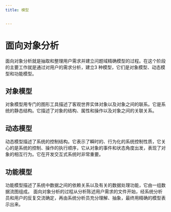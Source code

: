 ```yaml
---
title: 模型


---
```


# 面向对象分析

面向对象分析就是抽取和整理用户需求并建立问题域精确模型的过程。在这个阶段的主要工作就是通过对用户的需求分析，建立3 种模型，它们是对象模型、动态模型和功能模型。

## 对象模型

对象模型用专门的图形工具描述了客观世界实体对象以及对象之间的联系。它是系统的静态结构。它描述了对象的结构、属性和操作以及对象之间的关联关系。

## 动态模型

动态模型描述了系统的控制结构。它表示了瞬时的、行为化的系统控制性质，它关心的是系统的控制、操作的执行顺序，它从对象的事件和状态角度出发，表现了对象的相互行为。它在开发交互式系统时非常重要。

## 功能模型

功能模型描述了系统中数据之间的依赖关系以及有关的数据处理功能，它由一组数据流图组成。
面向对象分析的过程从分析陈述用户需求的文件开始，经系统分析员和用户的反复交流确定，再由系统分析员充分理解、抽象，最终用精确的模型表示出来。

            